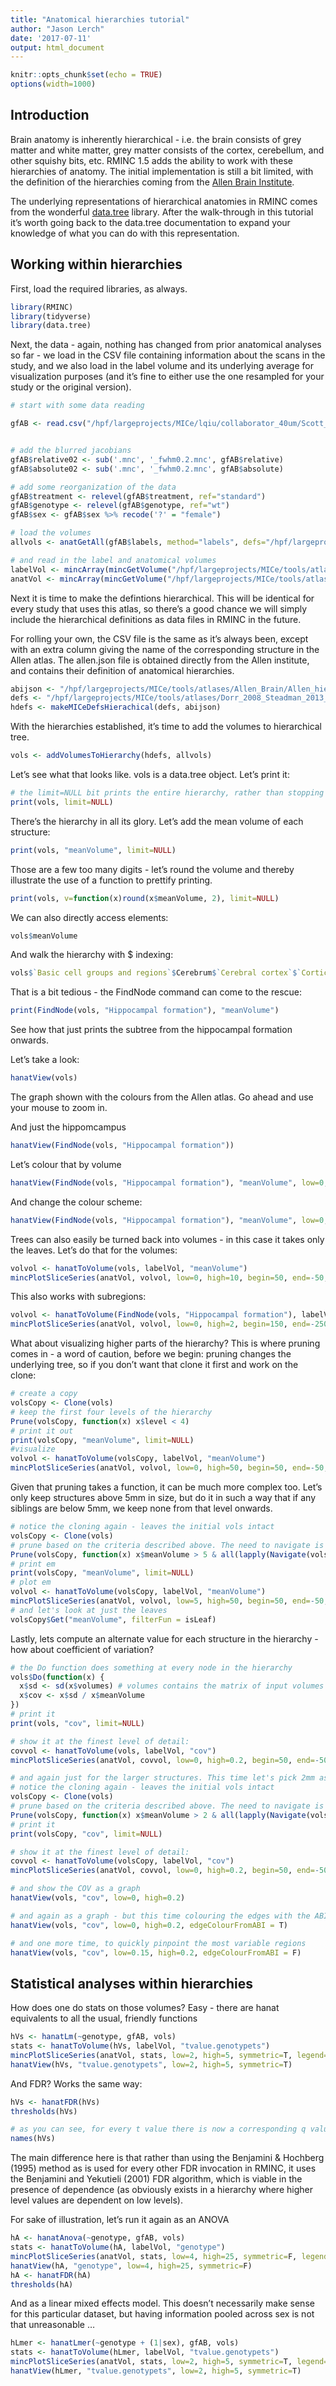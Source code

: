 ```yaml
---
title: "Anatomical hierarchies tutorial"
author: "Jason Lerch"
date: '2017-07-11'
output: html_document
---
```


<style>
pre {
  overflow-x: auto;
}
pre code {
  word-wrap: normal;
  white-space: pre;
}
</style>

```r
knitr::opts_chunk$set(echo = TRUE)
options(width=1000)
```

## Introduction

Brain anatomy is inherently hierarchical - i.e. the brain consists of grey matter and white matter, grey matter consists of the cortex, cerebellum, and other squishy bits, etc. RMINC 1.5 adds the ability to work with these hierarchies of anatomy. The initial implementation is still a bit limited, with the definition of the hierarchies coming from the [Allen Brain Institute](http://mouse.brain-map.org/static/atlas). 

The underlying representations of hierarchical anatomies in RMINC comes from the wonderful [data.tree](https://cran.r-project.org/web/packages/data.tree/vignettes/data.tree.html) library. After the walk-through in this tutorial it's worth going back to the data.tree documentation to expand your knowledge of what you can do with this representation.

## Working within hierarchies

First, load the required libraries, as always.

```r
library(RMINC)
library(tidyverse)
library(data.tree)
```

Next, the data - again, nothing has changed from prior anatomical analyses so far - we load in the CSV file containing information about the scans in the study, and we also load in the label volume and its underlying average for visualization purposes (and it's fine to either use the one resampled for your study or the original version).

```r
# start with some data reading

gfAB <- read.csv("/hpf/largeprojects/MICe/lqiu/collaborator_40um/Scott_enrichment/Scott_groupA-B_jacobians.csv")


# add the blurred jacobians
gfAB$relative02 <- sub('.mnc', '_fwhm0.2.mnc', gfAB$relative)
gfAB$absolute02 <- sub('.mnc', '_fwhm0.2.mnc', gfAB$absolute)

# add some reorganization of the data
gfAB$treatment <- relevel(gfAB$treatment, ref="standard")
gfAB$genotype <- relevel(gfAB$genotype, ref="wt")
gfAB$sex <- gfAB$sex %>% recode('?' = "female")

# load the volumes
allvols <- anatGetAll(gfAB$labels, method="labels", defs="/hpf/largeprojects/MICe/tools/atlases/Dorr_2008_Steadman_2013_Ullmann_2013_Richards_2011_Qiu_2016_Egan_2015_40micron/mappings/DSURQE_40micron_R_mapping.csv", parallel=c("local", 7))

# and read in the label and anatomical volumes
labelVol <- mincArray(mincGetVolume("/hpf/largeprojects/MICe/tools/atlases//Dorr_2008_Steadman_2013_Ullmann_2013_Richards_2011_Qiu_2016_Egan_2015_40micron/ex-vivo/DSURQE_40micron_labels.mnc"))
anatVol <- mincArray(mincGetVolume("/hpf/largeprojects/MICe/tools/atlases/Dorr_2008_Steadman_2013_Ullmann_2013_Richards_2011_Qiu_2016_Egan_2015_40micron/ex-vivo/DSURQE_40micron_average.mnc"))
```

Next it is time to make the defintions hierarchical. This will be identical for every study that uses this atlas, so there's a good chance we will simply include the hierarchical definitions as data files in RMINC in the future. 

For rolling your own, the CSV file is the same as it's always been, except with an extra column giving the name of the corresponding structure in the Allen atlas. The allen.json file is obtained directly from the Allen institute, and contains their definition of anatomical hierarchies.

```r

abijson <- "/hpf/largeprojects/MICe/tools/atlases/Allen_Brain/Allen_hierarchy_definitions.json"
defs <- "/hpf/largeprojects/MICe/tools/atlases/Dorr_2008_Steadman_2013_Ullmann_2013_Richards_2011_Qiu_2016_Egan_2015_40micron/mappings/DSURQE_40micron_R_mapping.csv"
hdefs <- makeMICeDefsHierachical(defs, abijson)

```

With the hierarchies established, it's time to add the volumes to hierarchical tree.

```r
vols <- addVolumesToHierarchy(hdefs, allvols)
```

Let's see what that looks like. vols is a data.tree object. Let's print it:

```r
# the limit=NULL bit prints the entire hierarchy, rather than stopping after a certain amount
print(vols, limit=NULL)
```

There's the hierarchy in all its glory. Let's add the mean volume of each structure:

```r
print(vols, "meanVolume", limit=NULL)
```

Those are a few too many digits - let's round the volume and thereby illustrate the use of a function to prettify printing.

```r
print(vols, v=function(x)round(x$meanVolume, 2), limit=NULL)
```

We can also directly access elements:

```r
vols$meanVolume
```

And walk the hierarchy with $ indexing:

```r
vols$`Basic cell groups and regions`$Cerebrum$`Cerebral cortex`$`Cortical plate`$`Hippocampal formation`$meanVolume
```

That is a bit tedious - the FindNode command can come to the rescue:

```r
print(FindNode(vols, "Hippocampal formation"), "meanVolume")
```

See how that just prints the subtree from the hippocampal formation onwards.

Let's take a look:

```r
hanatView(vols)
```

The graph shown with the colours from the Allen atlas. Go ahead and use your mouse to zoom in.

And just the hippomcampus

```r
hanatView(FindNode(vols, "Hippocampal formation"))
```

Let's colour that by volume

```r
hanatView(FindNode(vols, "Hippocampal formation"), "meanVolume", low=0, high=20)
```

And change the colour scheme:

```r
hanatView(FindNode(vols, "Hippocampal formation"), "meanVolume", low=0, high=20, colourScale=topo.colors(255))
```

Trees can also easily be turned back into volumes - in this case it takes only the leaves. Let's do that for the volumes:

```r
volvol <- hanatToVolume(vols, labelVol, "meanVolume")
mincPlotSliceSeries(anatVol, volvol, low=0, high=10, begin=50, end=-50, legend="Volume")

```

This also works with subregions:

```r
volvol <- hanatToVolume(FindNode(vols, "Hippocampal formation"), labelVol, "meanVolume")
mincPlotSliceSeries(anatVol, volvol, low=0, high=2, begin=150, end=-250, legend="Volume")
```

What about visualizing higher parts of the hierarchy? This is where pruning comes in - a word of caution, before we begin: pruning changes the underlying tree, so if you don't want that clone it first and work on the clone:

```r
# create a copy
volsCopy <- Clone(vols)
# keep the first four levels of the hierarchy
Prune(volsCopy, function(x) x$level < 4)
# print it out
print(volsCopy, "meanVolume", limit=NULL)
#visualize 
volvol <- hanatToVolume(volsCopy, labelVol, "meanVolume")
mincPlotSliceSeries(anatVol, volvol, low=0, high=50, begin=50, end=-50, legend="Volume")
```

Given that pruning takes a function, it can be much more complex too. Let's only keep structures above 5mm in size, but do it in such a way that if any siblings are below 5mm, we keep none from that level onwards.

```r
# notice the cloning again - leaves the initial vols intact
volsCopy <- Clone(vols)
# prune based on the criteria described above. The need to navigate is not to check on siblings that might have been pruned already
Prune(volsCopy, function(x) x$meanVolume > 5 & all(lapply(Navigate(vols$root, x$path[2:length(x$path)])$siblings, function(y)y$meanVolume)>5))
# print em
print(volsCopy, "meanVolume", limit=NULL)
# plot em
volvol <- hanatToVolume(volsCopy, labelVol, "meanVolume")
mincPlotSliceSeries(anatVol, volvol, low=5, high=50, begin=50, end=-50, legend="Volume")
# and let's look at just the leaves
volsCopy$Get("meanVolume", filterFun = isLeaf)
```

Lastly, lets compute an alternate value for each structure in the hierarchy - how about coefficient of variation?

```r
# the Do function does something at every node in the hierarchy
vols$Do(function(x) {
  x$sd <- sd(x$volumes) # volumes contains the matrix of input volumes
  x$cov <- x$sd / x$meanVolume
})
# print it
print(vols, "cov", limit=NULL)

# show it at the finest level of detail:
covvol <- hanatToVolume(vols, labelVol, "cov")
mincPlotSliceSeries(anatVol, covvol, low=0, high=0.2, begin=50, end=-50, legend="COV")

# and again just for the larger structures. This time let's pick 2mm as our cutoff
# notice the cloning again - leaves the initial vols intact
volsCopy <- Clone(vols)
# prune based on the criteria described above. The need to navigate is not to check on siblings that might have been pruned already
Prune(volsCopy, function(x) x$meanVolume > 2 & all(lapply(Navigate(vols$root, x$path[2:length(x$path)])$siblings, function(y)y$meanVolume)>2))
# print it
print(volsCopy, "cov", limit=NULL)

# show it at the finest level of detail:
covvol <- hanatToVolume(volsCopy, labelVol, "cov")
mincPlotSliceSeries(anatVol, covvol, low=0, high=0.2, begin=50, end=-50, legend="COV")

# and show the COV as a graph
hanatView(vols, "cov", low=0, high=0.2)

# and again as a graph - but this time colouring the edges with the ABI colours to help us orient ourselves
hanatView(vols, "cov", low=0, high=0.2, edgeColourFromABI = T)

# and one more time, to quickly pinpoint the most variable regions
hanatView(vols, "cov", low=0.15, high=0.2, edgeColourFromABI = F)

```


## Statistical analyses within hierarchies

How does one do stats on those volumes? Easy - there are hanat equivalents to all the usual, friendly functions

```r
hVs <- hanatLm(~genotype, gfAB, vols)
stats <- hanatToVolume(hVs, labelVol, "tvalue.genotypets")
mincPlotSliceSeries(anatVol, stats, low=2, high=5, symmetric=T, legend="t-stats", begin=50, end=-50)
hanatView(hVs, "tvalue.genotypets", low=2, high=5, symmetric=T)
```

And FDR? Works the same way:

```r
hVs <- hanatFDR(hVs)
thresholds(hVs)

# as you can see, for every t value there is now a corresponding q value:
names(hVs)
```

The main difference here is that rather than using the Benjamini & Hochberg (1995) method as is used for every other FDR invocation in RMINC, it uses the Benjamini and Yekutieli (2001) FDR algorithm, which is viable in the presence of dependence (as obviously exists in a hierarchy where higher level values are dependent on low levels).

For sake of illustration, let's run it again as an ANOVA

```r
hA <- hanatAnova(~genotype, gfAB, vols)
stats <- hanatToVolume(hA, labelVol, "genotype")
mincPlotSliceSeries(anatVol, stats, low=4, high=25, symmetric=F, legend="F-stats", begin=50, end=-50)
hanatView(hA, "genotype", low=4, high=25, symmetric=F)
hA <- hanatFDR(hA)
thresholds(hA)
```

And as a linear mixed effects model. This doesn't necessarily make sense for this particular dataset, but having information pooled across sex is not that unreasonable ...

```r
hLmer <- hanatLmer(~genotype + (1|sex), gfAB, vols)
stats <- hanatToVolume(hLmer, labelVol, "tvalue.genotypets")
mincPlotSliceSeries(anatVol, stats, low=2, high=5, symmetric=T, legend="t-stats", begin=50, end=-50)
hanatView(hLmer, "tvalue.genotypets", low=2, high=5, symmetric=T)
```

